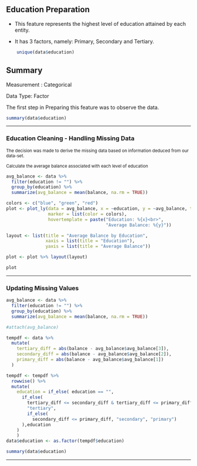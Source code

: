 ## Education Preparation

-   This feature represents the highest level of education attained by each entity.

-   It has 3 factors, namely: Primary, Secondary and Tertiary.

```r
    unique(data$education)
```

## Summary

Measurement : Categorical

Data Type: Factor

The first step in Preparing this feature was to observe the data.

```r
summary(data$education)
```

------------------------------------------------------------------------

### Education Cleaning - Handling Missing Data

```{=html}
<small> The decision was made to derive the missing data based on information deduced from our data-set. </small>
```
<small> Calculate the average balance associated with each level of education </small>

```r
avg_balance <- data %>%
  filter(education != "") %>%
  group_by(education) %>%
  summarize(avg_balance = mean(balance, na.rm = TRUE))

colors <- c("blue", "green", "red")
plot <- plot_ly(data = avg_balance, x = ~education, y = ~avg_balance, type = "bar",
                marker = list(color = colors),
                hovertemplate = paste("Education: %{x}<br>",
                                      "Average Balance: %{y}"))

layout <- list(title = "Average Balance by Education",
               xaxis = list(title = "Education"),
               yaxis = list(title = "Average Balance"))

plot <- plot %>% layout(layout)

plot
```

------------------------------------------------------------------------

### Updating Missing Values

```r
avg_balance <- data %>%
  filter(education != "") %>%
  group_by(education) %>%
  summarize(avg_balance = mean(balance, na.rm = TRUE))

#attach(avg_balance)

tempdf <- data %>%
  mutate(
    tertiary_diff = abs(balance - avg_balance$avg_balance[3]),
    secondary_diff = abs(balance - avg_balance$avg_balance[2]),
    primary_diff = abs(balance - avg_balance$avg_balance[1])
  )

```

```r
tempdf <- tempdf %>%
  rowwise() %>%
  mutate(
    education = if_else( education == "",
      if_else(
        tertiary_diff <= secondary_diff & tertiary_diff <= primary_diff,
        "tertiary",
        if_else(
          secondary_diff <= primary_diff, "secondary", "primary")
      ),education
    )
    )
data$education <- as.factor(tempdf$education)

summary(data$education)

```

------------------------------------------------------------------------

